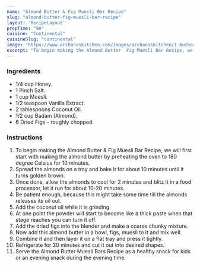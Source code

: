 ---
name: "Almond Butter & Fig Muesli Bar Recipe"
slug: "almond-butter-fig-muesli-bar-recipe"
layout: 'RecipeLayout'
prepTime: "90"
cuisine: "Continental"
cuisineSlug: "continental"
image: "https://www.archanaskitchen.com/images/archanaskitchen/1-Author/sibyl_sunitha/Almond_Butter_Muesli_Bars_with_Figs_Recipe.jpg"
excerpt: "To begin making the Almond Butter  Fig Muesli Bar Recipe, we will first start with making the almond butter by preheating the oven to 180 degree Celsius for 10 minutes"
---

### Ingredients

- 1/4 cup Honey.
- 1 Pinch Salt.
- 1 cup Muesli.
- 1/2 teaspoon Vanilla Extract.
- 2 tablespoons Coconut Oil.
- 1/2 cup Badam (Almond).
- 6 Dried Figs - roughly chopped.

### Instructions

1. To begin making the Almond Butter & Fig Muesli Bar Recipe, we will first start with making the almond butter by preheating the oven to 180 degree Celsius for 10 minutes.
1. Spread the almonds on a tray and bake it for about 10 minutes until it turns golden brown.
1. Once done, allow the almonds to cool for 2 minutes and blitz it in a food processor, let it run for about 10-20 minutes.
1. Be patient enough, because this might take some time till the almonds releases its oil out.
1. Add the coconut oil while it is grinding.
1. At one point the powder will start to become like a thick paste when that stage reaches you can turn it off.
1. Add the dried figs into the blender and make a coarse chunky mixture.
1. Now add this almond butter in a bowl, figs, muesli to it and mix well.
1. Combine it and then layer it on a flat tray and press it tightly.
1. Refrigerate for 30 minutes and cut it out into desired shapes.
1. Serve the Almond Butter Muesli Bars Recipe as a healthy snack for kids or an evening snack during the evening time.
